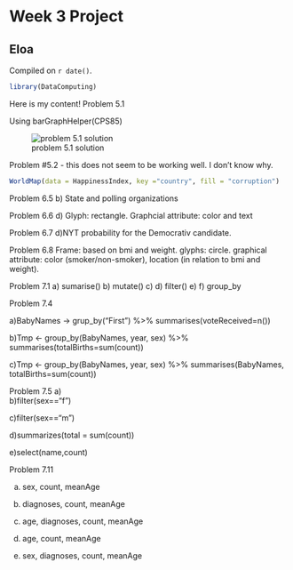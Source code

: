 # Week 3 Project

## Eloa

<!-- leave this material as is -->
Compiled on `r date()`.

```r
library(DataComputing)
```
<!-- put your content after this line -->

Here is my content!
Problem 5.1

Using barGraphHelper(CPS85)

![problem 5.1 solution](problem5.1.PNG)


Problem #5.2 - this does not seem to be working well. I don't know why.
```r
WorldMap(data = HappinessIndex, key ="country", fill = "corruption")
```

Problem 6.5
b) State and polling organizations

Problem 6.6
d) Glyph: rectangle. Graphcial attribute: color and text

Problem 6.7
d)NYT probability for the Democrativ candidate.

Problem 6.8
Frame: based on bmi and weight.
glyphs: circle. 
graphical attribute: color (smoker/non-smoker), location (in relation to bmi and weight).


Problem 7.1
a) sumarise()
b) mutate()
c)
d) filter()
e)
f) group_by

Problem 7.4

a)BabyNames -> grup_by("First") %>%
    summarises(voteReceived=n())
    
b)Tmp <- group_by(BabyNames, year, sex) %>%
    summarises(totalBirths=sum(count))
    
c)Tmp <- group_by(BabyNames, year, sex) %>%
    summarises(BabyNames, totalBirths=sum(count))
    
    
Problem 7.5
a)  
b)filter(sex=="f")

c)filter(sex=="m")

d)summarizes(total = sum(count))

e)select(name,count)

 
 
Problem 7.11

a) sex, count, meanAge

b) diagnoses, count, meanAge

c) age, diagnoses, count, meanAge

d) age, count, meanAge

c) sex, diagnoses,  count, meanAge